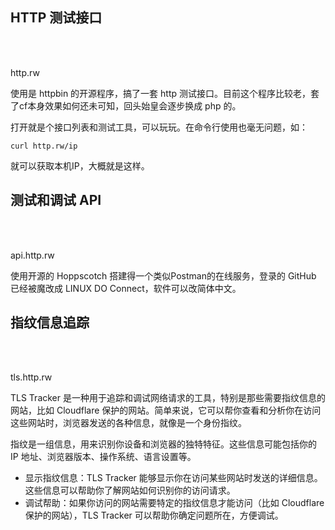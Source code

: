 
## HTTP 测试接口
<br></br>
<Link href="https://http.rw/" target="_blank" style={{ textDecoration: 'none', color: 'blue' }}>http.rw</Link>

使用是 httpbin 的开源程序，搞了一套 http 测试接口。目前这个程序比较老，套了cf本身效果如何还未可知，回头始皇会逐步换成 php 的。

打开就是个接口列表和测试工具，可以玩玩。在命令行使用也毫无问题，如：

```shell copy"
curl http.rw/ip
```

就可以获取本机IP，大概就是这样。

## 测试和调试 API
<br></br>
<Link href="https://api.http.rw/" target="_blank" style={{ textDecoration: 'none', color: 'blue' }}>api.http.rw</Link>

使用开源的 Hoppscotch 搭建得一个类似Postman的在线服务，登录的 GitHub 已经被魔改成 LINUX DO Connect，软件可以改简体中文。


## 指纹信息追踪
<br></br>
<Link href="https://tls.http.rw/" target="_blank" style={{ textDecoration: 'none', color: 'blue' }}>tls.http.rw</Link>

TLS Tracker 是一种用于追踪和调试网络请求的工具，特别是那些需要指纹信息的网站，比如 Cloudflare 保护的网站。简单来说，它可以帮你查看和分析你在访问这些网站时，浏览器发送的各种信息，就像是一个身份指纹。

指纹是一组信息，用来识别你设备和浏览器的独特特征。这些信息可能包括你的 IP 地址、浏览器版本、操作系统、语言设置等。

- 显示指纹信息：TLS Tracker 能够显示你在访问某些网站时发送的详细信息。这些信息可以帮助你了解网站如何识别你的访问请求。
- 调试帮助：如果你访问的网站需要特定的指纹信息才能访问（比如 Cloudflare 保护的网站），TLS Tracker 可以帮助你确定问题所在，方便调试。